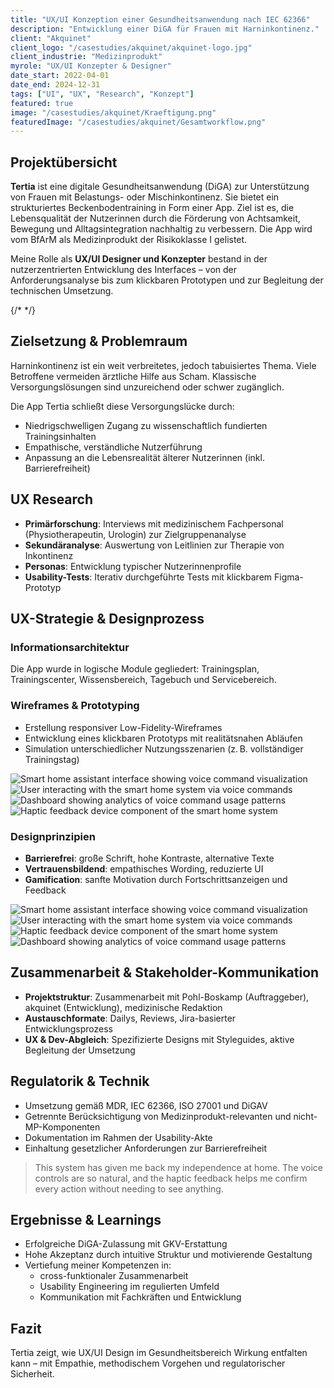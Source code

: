 ```yaml
---
title: "UX/UI Konzeption einer Gesundheitsanwendung nach IEC 62366"
description: "Entwicklung einer DiGA für Frauen mit Harninkontinenz."
client: "Akquinet"
client_logo: "/casestudies/akquinet/akquinet-logo.jpg"
client_industrie: "Medizinprodukt"
myrole: "UX/UI Konzepter & Designer"
date_start: 2022-04-01
date_end: 2024-12-31
tags: ["UI", "UX", "Research", "Konzept"]
featured: true
image: "/casestudies/akquinet/Kraeftigung.png"
featuredImage: "/casestudies/akquinet/Gesamtworkflow.png"
---
```


## Projektübersicht

**Tertia** ist eine digitale Gesundheitsanwendung (DiGA) zur Unterstützung von Frauen mit Belastungs- oder Mischinkontinenz. Sie bietet ein strukturiertes Beckenbodentraining in Form einer App. Ziel ist es, die Lebensqualität der Nutzerinnen durch die Förderung von Achtsamkeit, Bewegung und Alltagsintegration nachhaltig zu verbessern. Die App wird vom BfArM als Medizinprodukt der Risikoklasse I gelistet.

Meine Rolle als **UX/UI Designer und Konzepter** bestand in der nutzerzentrierten Entwicklung des Interfaces – von der Anforderungsanalyse bis zum klickbaren Prototypen und zur Begleitung der technischen Umsetzung.

{/* <BreakoutImage src="/projects/project-image-1.png" /> */}

## Zielsetzung & Problemraum

Harninkontinenz ist ein weit verbreitetes, jedoch tabuisiertes Thema. Viele Betroffene vermeiden ärztliche Hilfe aus Scham. Klassische Versorgungslösungen sind unzureichend oder schwer zugänglich.

Die App Tertia schließt diese Versorgungslücke durch:

- Niedrigschwelligen Zugang zu wissenschaftlich fundierten Trainingsinhalten
- Empathische, verständliche Nutzerführung
- Anpassung an die Lebensrealität älterer Nutzerinnen (inkl. Barrierefreiheit)

## UX Research

- **Primärforschung**: Interviews mit medizinischem Fachpersonal (Physiotherapeutin, Urologin) zur Zielgruppenanalyse
- **Sekundäranalyse**: Auswertung von Leitlinien zur Therapie von Inkontinenz
- **Personas**: Entwicklung typischer Nutzerinnenprofile
- **Usability-Tests**: Iterativ durchgeführte Tests mit klickbarem Figma-Prototyp

## UX-Strategie & Designprozess

### Informationsarchitektur

Die App wurde in logische Module gegliedert: Trainingsplan, Trainingscenter, Wissensbereich, Tagebuch und Servicebereich.

### Wireframes & Prototyping

- Erstellung responsiver Low-Fidelity-Wireframes
- Entwicklung eines klickbaren Prototyps mit realitätsnahen Abläufen
- Simulation unterschiedlicher Nutzungsszenarien (z. B. vollständiger Trainingstag)

<div class="relative -mx-4 my-8 md:-mx-8 lg:-mx-[120px]">
  <div class="grid grid-cols-2 gap-4 md:grid-cols-4">
    <Image
      src="/casestudies/akquinet/neuerTag.png"
      alt="Smart home assistant interface showing voice command visualization"
      width={360}
      height={800}
      class="w-full rounded-lg object-cover"
    />
    <Image
      src="/casestudies/akquinet/Symptomanzeige.png"
      alt="User interacting with the smart home system via voice commands"
      width={360}
      height={800}
      class="w-full rounded-lg object-cover"
    />
    <Image
      src="/casestudies/akquinet/Category_Fab.png"
      alt="Dashboard showing analytics of voice command usage patterns"
      width={360}
      height={800}
      class="w-full rounded-lg object-cover"
    />
    <Image
      src="/casestudies/akquinet/TE-Playlist-aktuell.png"
      alt="Haptic feedback device component of the smart home system"
      width={360}
      height={800}
      class="w-full rounded-lg object-cover" 
    />
  </div>
</div>

### Designprinzipien

- **Barrierefrei**: große Schrift, hohe Kontraste, alternative Texte
- **Vertrauensbildend**: empathisches Wording, reduzierte UI
- **Gamification**: sanfte Motivation durch Fortschrittsanzeigen und Feedback

<div class="relative -mx-4 my-8 md:-mx-8 lg:-mx-[120px]">
  <div class="grid grid-cols-2 gap-4 md:grid-cols-4">
    <Image
      src="/casestudies/akquinet/Eingabe.png"
      alt="Smart home assistant interface showing voice command visualization"
      width={360}
      height={800}
      class="w-full rounded-lg object-cover"
    />
    <Image
      src="/casestudies/akquinet/TE-01-open.png"
      alt="User interacting with the smart home system via voice commands"
      width={360}
      height={800}
      class="w-full rounded-lg object-cover"
    />
    <Image
      src="/casestudies/akquinet/TE-Basis-open.png"
      alt="Haptic feedback device component of the smart home system"
      width={360}
      height={800}
      class="w-full rounded-lg object-cover"
    />
    <Image
      src="/casestudies/akquinet/Wissen.png"
      alt="Dashboard showing analytics of voice command usage patterns"
      width={360}
      height={800}
      class="w-full rounded-lg object-cover"
    />
  </div>
</div>

## Zusammenarbeit & Stakeholder-Kommunikation

- **Projektstruktur**: Zusammenarbeit mit Pohl-Boskamp (Auftraggeber), akquinet (Entwicklung), medizinische Redaktion
- **Austauschformate**: Dailys, Reviews, Jira-basierter Entwicklungsprozess
- **UX & Dev-Abgleich**: Spezifizierte Designs mit Styleguides, aktive Begleitung der Umsetzung



## Regulatorik & Technik

- Umsetzung gemäß MDR, IEC 62366, ISO 27001 und DiGAV
- Getrennte Berücksichtigung von Medizinprodukt-relevanten und nicht-MP-Komponenten
- Dokumentation im Rahmen der Usability-Akte
- Einhaltung gesetzlicher Anforderungen zur Barrierefreiheit

<BlockQuote author="Maria Rodriguez, Beta Tester">
  This system has given me back my independence at home. The voice controls are so natural, and the haptic feedback
  helps me confirm every action without needing to see anything.
</BlockQuote>



## Ergebnisse & Learnings

- Erfolgreiche DiGA-Zulassung mit GKV-Erstattung
- Hohe Akzeptanz durch intuitive Struktur und motivierende Gestaltung
- Vertiefung meiner Kompetenzen in:
  - cross-funktionaler Zusammenarbeit
  - Usability Engineering im regulierten Umfeld
  - Kommunikation mit Fachkräften und Entwicklung

<BreakoutImage src="/casestudies/akquinet/Abruch.png" alt="Wireframe: Anzeige eines Abruchzenarios mit der Aufforderung fertig zu Trainieren" />

## Fazit

Tertia zeigt, wie UX/UI Design im Gesundheitsbereich Wirkung entfalten kann – mit Empathie, methodischem Vorgehen und regulatorischer Sicherheit.
